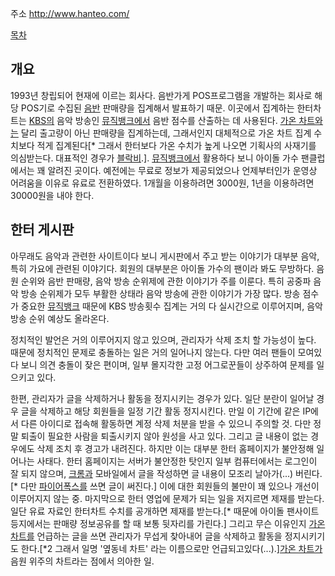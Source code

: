 주소 [[http://www.hanteo.com/]]

[[목차]]

== 개요 ==
1993년 창립되어 현재에 이르는 회사다. 음반가게 POS프로그램을 개발하는 회사로 해당 POS기로 수집된 [[음반]] 판매량을 집계해서 발표하기 때문. 이곳에서 집계하는 한터차트는 [[KBS]]의 음악 방송인 [[뮤직뱅크]]에서 음반 점수를 산출하는 데 사용된다. [[가온 차트]]와는 달리 출고량이 아닌 판매량을 집계하는데, 그래서인지 대체적으로 가온 차트 집계 수치보다 적게 집계된다[* 그래서 한터보다 가온 수치가 높게 나오면 기획사의 사재기를 의심받는다. 대표적인 경우가 [[블락비]].]. [[뮤직뱅크]]에서 활용하다 보니 아이돌 가수 팬클럽에서는 꽤 알려진 곳이다. 예전에는 무료로 정보가 제공되었으나 언제부터인가 운영상 어려움을 이유로 유료로 전환하였다. 1개월을 이용하려면 3000원, 1년을 이용하려면 30000원을 내야 한다.

== 한터 게시판 ==
아무래도 음악과 관련한 사이트이다 보니 게시판에서 주고 받는 이야기가 대부분 음악, 특히 가요에 관련된 이야기다. 회원의 대부분은 아이돌 가수의 팬이라 봐도 무방하다. 음원 순위와 음반 판매량, 음악 방송 순위제에 관한 이야기가 주를 이룬다. 특히 공중파 음악 방송 순위제가 모두 부활한 상태라 음악 방송에 관한 이야기가 가장 많다. 방송 점수가 중요한 [[뮤직뱅크]] 때문에 KBS 방송횟수 집계는 거의 다 실시간으로 이루어지며, 음악 방송 순위 예상도 올라온다.

정치적인 발언은 거의 이루어지지 않고 있으며, 관리자가 삭제 조치 할 가능성이 높다. 때문에 정치적인 문제로 충돌하는 일은 거의 일어나지 않는다. 다만 여러 팬들이 모여있다 보니 의견 충돌이 잦은 편이며, 일부 몰지각한 고정 어그로꾼들이 상주하여 문제를 일으키고 있다.

한편, 관리자가 글을 삭제하거나 활동을 정지시키는 경우가 있다. 일단 분란이 일어날 경우 글을 삭제하고 해당 회원들을 일정 기간 활동 정지시킨다. 만일 이 기간에 같은 IP에서 다른 아이디로 접속해 활동하면 계정 삭제 처분을 받을 수 있으니 주의할 것. 다만 정말 퇴출이 필요한 사람을 퇴출시키지 않아 원성을 사고 있다. 그리고 글 내용이 없는 경우에도 삭제 조치 후 경고가 내려진다. 하지만 이는 대부분 한터 홈페이지가 불안정해 일어나는 사태다. 한터 홈페이지는 서버가 불안정한 탓인지 일부 컴퓨터에서는 로그인이 잘 되지 않으며, [[크롬]]과 모바일에서 글을 작성하면 글 내용이 모조리 날아가(...) 버린다.[* 다만 [[파이어폭스]]를 쓰면 글이 써진다.] 이에 대한 회원들의 불만이 꽤 있으나 개선이 이루어지지 않는 중. 마지막으로 한터 영업에 문제가 되는 일을 저지르면 제재를 받는다. 일단 유료 자료인 한터차트 수치를 공개하면 제재를 받는다.[* 때문에 아이돌 팬사이트 등지에서는 판매량 정보공유를 할 때 보통 뒷자리를 가린다.] 그리고 무슨 이유인지 [[가온 차트]]를 언급하는 글을 쓰면 관리자가 무섭게 찾아내어 글을 삭제하고 활동을 정지시키기도 한다.[*2  그래서 일명 '옆동네 차트' 라는 이름으로만 언급되고있다(...).][[가온 차트]]가 음원 위주의 차트라는 점에서 의아한 일.

